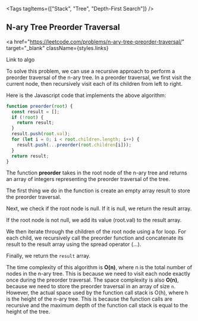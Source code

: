 
<Tags tagItems={["Stack", "Tree", "Depth-First Search"]} />
## N-ary Tree Preorder Traversal

<a
  href="https://leetcode.com/problems/n-ary-tree-preorder-traversal/"
  target="_blank"
  className={styles.links}
>
  Link to algo
</a>

To solve this problem, we can use a recursive approach to perform a preorder traversal of the n-ary tree. In a preorder traversal, we first visit the current node, then recursively visit each of its children from left to right.

Here is the Javascript code that implements the above algorithm:

```js
function preorder(root) {
  const result = [];
  if (!root) {
    return result;
  }
  result.push(root.val);
  for (let i = 0; i < root.children.length; i++) {
    result.push(...preorder(root.children[i]));
  }
  return result;
}
```

The function **preorder** takes in the root node of the n-ary tree and returns an array of integers representing the preorder traversal of the tree.

The first thing we do in the function is create an empty array result to store the preorder traversal.

Next, we check if the root node is null. If it is null, we return the result array.

If the root node is not null, we add its value (root.val) to the result array.

We then iterate through the children of the root node using a for loop. For each child, we recursively call the preorder function and concatenate its result to the result array using the spread operator (...).

Finally, we return the `result` array.

The time complexity of this algorithm is **O(n)**, where n is the total number of nodes in the n-ary tree. This is because we need to visit each node exactly once during the preorder traversal. The space complexity is also **O(n)**, because we need to store the preorder traversal in an array of size `n`. However, the actual space used by the function call stack is O(h), where h is the height of the n-ary tree. This is because the function calls are recursive and the maximum depth of the function call stack is equal to the height of the tree.
